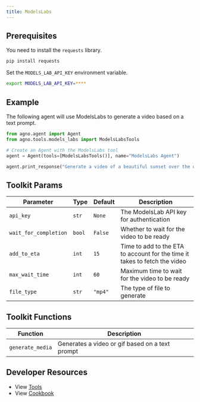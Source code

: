 ```yaml
---
title: ModelsLabs
---
```


## Prerequisites

You need to install the `requests` library.

```bash
pip install requests
```

Set the `MODELS_LAB_API_KEY` environment variable.

```bash
export MODELS_LAB_API_KEY=****
```

## Example

The following agent will use ModelsLabs to generate a video based on a text prompt.

```python cookbook/tools/models_labs_tools.py
from agno.agent import Agent
from agno.tools.models_labs import ModelsLabsTools

# Create an Agent with the ModelsLabs tool
agent = Agent(tools=[ModelsLabsTools()], name="ModelsLabs Agent")

agent.print_response("Generate a video of a beautiful sunset over the ocean", markdown=True)
```

## Toolkit Params

| Parameter             | Type   | Default                                           | Description                                                                |
| --------------------- | ------ | ------------------------------------------------- | -------------------------------------------------------------------------- |
| `api_key`             | `str`  | `None`                                            | The ModelsLab API key for authentication                                   |
| `wait_for_completion` | `bool` | `False`                                           | Whether to wait for the video to be ready                                  |
| `add_to_eta`          | `int`  | `15`                                              | Time to add to the ETA to account for the time it takes to fetch the video |
| `max_wait_time`       | `int`  | `60`                                              | Maximum time to wait for the video to be ready                             |
| `file_type`           | `str`  | `"mp4"`                                           | The type of file to generate                                               |

## Toolkit Functions

| Function         | Description                                     |
| ---------------- | ----------------------------------------------- |
| `generate_media` | Generates a video or gif based on a text prompt |

## Developer Resources

- View [Tools](https://github.com/agno-agi/agno/blob/main/libs/agno/agno/tools/models_labs.py)
- View [Cookbook](https://github.com/agno-agi/agno/blob/main/cookbook/tools/models_labs_tools.py)
